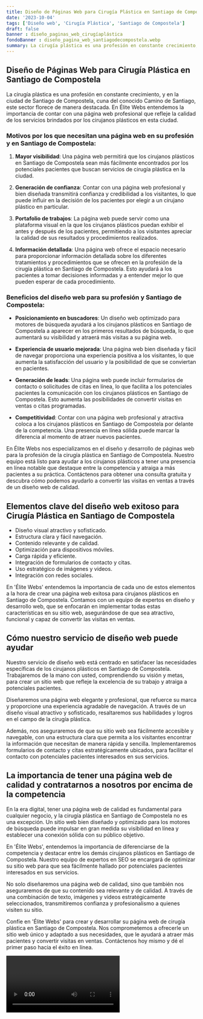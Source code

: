 ```yaml
---
title: Diseño de Páginas Web para Cirugía Plástica en Santiago de Compostela
date: '2023-10-04'
tags: ['Diseño web', 'Cirugía Plástica', 'Santiago de Compostela']
draft: false
banner : diseño_paginas_web_cirugíaplástica
fondoBanner : diseño_pagina_web_santiagodecompostela.webp
summary: La cirugía plástica es una profesión en constante crecimiento, y en la ciudad de Santiago de Compostela, cuna del conocido Camino de Santiago, este sector florece de manera destacada. En Élite Webs entendemos la importancia de contar con una página web profesional que refleje la calidad de los servicios brindados por los cirujanos plásticos en esta ciudad. 
---
```


## Diseño de Páginas Web para Cirugía Plástica en Santiago de Compostela

La cirugía plástica es una profesión en constante crecimiento, y en la ciudad de Santiago de Compostela, cuna del conocido Camino de Santiago, este sector florece de manera destacada. En Élite Webs entendemos la importancia de contar con una página web profesional que refleje la calidad de los servicios brindados por los cirujanos plásticos en esta ciudad. 

### Motivos por los que necesitan una página web en su profesión y en Santiago de Compostela:

1. **Mayor visibilidad**: Una página web permitirá que los cirujanos plásticos en Santiago de Compostela sean más fácilmente encontrados por los potenciales pacientes que buscan servicios de cirugía plástica en la ciudad. 

2. **Generación de confianza**: Contar con una página web profesional y bien diseñada transmitirá confianza y credibilidad a los visitantes, lo que puede influir en la decisión de los pacientes por elegir a un cirujano plástico en particular. 

3. **Portafolio de trabajos**: La página web puede servir como una plataforma visual en la que los cirujanos plásticos puedan exhibir el antes y después de los pacientes, permitiendo a los visitantes apreciar la calidad de sus resultados y procedimientos realizados. 

4. **Información detallada**: Una página web ofrece el espacio necesario para proporcionar información detallada sobre los diferentes tratamientos y procedimientos que se ofrecen en la profesión de la cirugía plástica en Santiago de Compostela. Esto ayudará a los pacientes a tomar decisiones informadas y a entender mejor lo que pueden esperar de cada procedimiento.

### Beneficios del diseño web para su profesión y Santiago de Compostela:

- **Posicionamiento en buscadores**: Un diseño web optimizado para motores de búsqueda ayudará a los cirujanos plásticos en Santiago de Compostela a aparecer en los primeros resultados de búsqueda, lo que aumentará su visibilidad y atraerá más visitas a su página web.

- **Experiencia de usuario mejorada**: Una página web bien diseñada y fácil de navegar proporciona una experiencia positiva a los visitantes, lo que aumenta la satisfacción del usuario y la posibilidad de que se conviertan en pacientes.

- **Generación de leads**: Una página web puede incluir formularios de contacto o solicitudes de citas en línea, lo que facilita a los potenciales pacientes la comunicación con los cirujanos plásticos en Santiago de Compostela. Esto aumenta las posibilidades de convertir visitas en ventas o citas programadas.

- **Competitividad**: Contar con una página web profesional y atractiva coloca a los cirujanos plásticos en Santiago de Compostela por delante de la competencia. Una presencia en línea sólida puede marcar la diferencia al momento de atraer nuevos pacientes.

En Élite Webs nos especializamos en el diseño y desarrollo de páginas web para la profesión de la cirugía plástica en Santiago de Compostela. Nuestro equipo está listo para ayudar a los cirujanos plásticos a tener una presencia en línea notable que destaque entre la competencia y atraiga a más pacientes a su práctica. Contáctenos para obtener una consulta gratuita y descubra cómo podemos ayudarlo a convertir las visitas en ventas a través de un diseño web de calidad.

<GifSeo />

<Cta />

## Elementos clave del diseño web exitoso para Cirugía Plástica en Santiago de Compostela

- Diseño visual atractivo y sofisticado.
- Estructura clara y fácil navegación.
- Contenido relevante y de calidad.
- Optimización para dispositivos móviles.
- Carga rápida y eficiente.
- Integración de formularios de contacto y citas.
- Uso estratégico de imágenes y videos.
- Integración con redes sociales.

En 'Élite Webs' entendemos la importancia de cada uno de estos elementos a la hora de crear una página web exitosa para cirujanos plásticos en Santiago de Compostela. Contamos con un equipo de expertos en diseño y desarrollo web, que se enfocarán en implementar todas estas características en su sitio web, asegurándose de que sea atractivo, funcional y capaz de convertir las visitas en ventas.

## Cómo nuestro servicio de diseño web puede ayudar

Nuestro servicio de diseño web está centrado en satisfacer las necesidades específicas de los cirujanos plásticos en Santiago de Compostela. Trabajaremos de la mano con usted, comprendiendo su visión y metas, para crear un sitio web que refleje la excelencia de su trabajo y atraiga a potenciales pacientes.

Diseñaremos una página web elegante y profesional, que refuerce su marca y proporcione una experiencia agradable de navegación. A través de un diseño visual atractivo y sofisticado, resaltaremos sus habilidades y logros en el campo de la cirugía plástica.

Además, nos aseguraremos de que su sitio web sea fácilmente accesible y navegable, con una estructura clara que permita a los visitantes encontrar la información que necesitan de manera rápida y sencilla. Implementaremos formularios de contacto y citas estratégicamente ubicados, para facilitar el contacto con potenciales pacientes interesados en sus servicios.

## La importancia de tener una página web de calidad y contratarnos a nosotros por encima de la competencia

En la era digital, tener una página web de calidad es fundamental para cualquier negocio, y la cirugía plástica en Santiago de Compostela no es una excepción. Un sitio web bien diseñado y optimizado para los motores de búsqueda puede impulsar en gran medida su visibilidad en línea y establecer una conexión sólida con su público objetivo.

En 'Élite Webs', entendemos la importancia de diferenciarse de la competencia y destacar entre los demás cirujanos plásticos en Santiago de Compostela. Nuestro equipo de expertos en SEO se encargará de optimizar su sitio web para que sea fácilmente hallado por potenciales pacientes interesados en sus servicios.

No solo diseñaremos una página web de calidad, sino que también nos aseguraremos de que su contenido sea relevante y de calidad. A través de una combinación de texto, imágenes y videos estratégicamente seleccionados, transmitiremos confianza y profesionalismo a quienes visiten su sitio.

Confíe en 'Élite Webs' para crear y desarrollar su página web de cirugía plástica en Santiago de Compostela. Nos comprometemos a ofrecerle un sitio web único y adaptado a sus necesidades, que le ayudará a atraer más pacientes y convertir visitas en ventas. Contáctenos hoy mismo y dé el primer paso hacia el éxito en línea.

<Video />

<CtaBot job='Cirugía Plástica' city='Santiago de Compostela'/>

<Gmaps query='Santiago de Compostela+españa+maps' />
